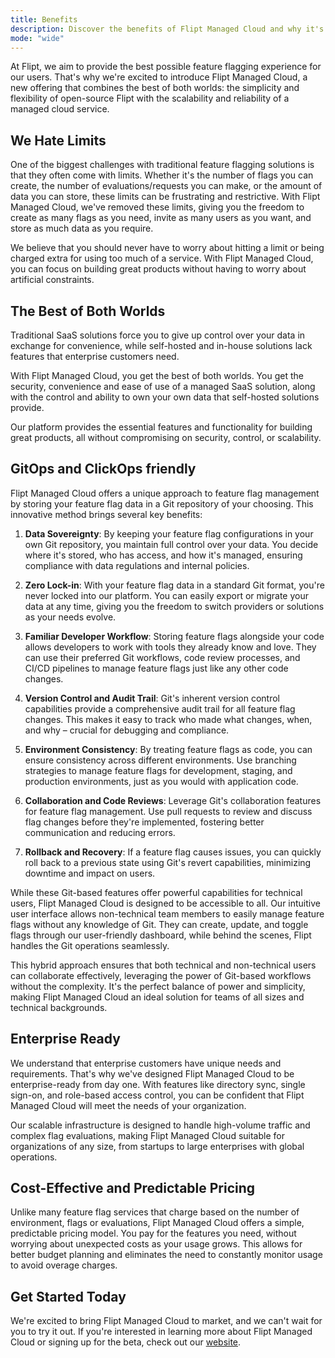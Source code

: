```yaml
---
title: Benefits
description: Discover the benefits of Flipt Managed Cloud and why it's the best choice for your organization
mode: "wide"
---
```


At Flipt, we aim to provide the best possible feature flagging experience for our users. That's why we're excited to introduce Flipt Managed Cloud, a new offering that combines the best of both worlds: the simplicity and flexibility of open-source Flipt with the scalability and reliability of a managed cloud service.

## We Hate Limits

One of the biggest challenges with traditional feature flagging solutions is that they often come with limits. Whether it's the number of flags you can create, the number of evaluations/requests you can make, or the amount of data you can store, these limits can be frustrating and restrictive. With Flipt Managed Cloud, we've removed these limits, giving you the freedom to create as many flags as you need, invite as many users as you want, and store as much data as you require.

We believe that you should never have to worry about hitting a limit or being charged extra for using too much of a service. With Flipt Managed Cloud, you can focus on building great products without having to worry about artificial constraints.

## The Best of Both Worlds

Traditional SaaS solutions force you to give up control over your data in exchange for convenience, while self-hosted and in-house solutions lack features that enterprise customers need.

With Flipt Managed Cloud, you get the best of both worlds. You get the security, convenience and ease of use of a managed SaaS solution, along with the control and ability to own your own data that self-hosted solutions provide.

Our platform provides the essential features and functionality for building great products, all without compromising on security, control, or scalability.

## GitOps and ClickOps friendly

Flipt Managed Cloud offers a unique approach to feature flag management by storing your feature flag data in a Git repository of your choosing. This innovative method brings several key benefits:

1. **Data Sovereignty**: By keeping your feature flag configurations in your own Git repository, you maintain full control over your data. You decide where it's stored, who has access, and how it's managed, ensuring compliance with data regulations and internal policies.

2. **Zero Lock-in**: With your feature flag data in a standard Git format, you're never locked into our platform. You can easily export or migrate your data at any time, giving you the freedom to switch providers or solutions as your needs evolve.

3. **Familiar Developer Workflow**: Storing feature flags alongside your code allows developers to work with tools they already know and love. They can use their preferred Git workflows, code review processes, and CI/CD pipelines to manage feature flags just like any other code changes.

4. **Version Control and Audit Trail**: Git's inherent version control capabilities provide a comprehensive audit trail for all feature flag changes. This makes it easy to track who made what changes, when, and why – crucial for debugging and compliance.

5. **Environment Consistency**: By treating feature flags as code, you can ensure consistency across different environments. Use branching strategies to manage feature flags for development, staging, and production environments, just as you would with application code.

6. **Collaboration and Code Reviews**: Leverage Git's collaboration features for feature flag management. Use pull requests to review and discuss flag changes before they're implemented, fostering better communication and reducing errors.

7. **Rollback and Recovery**: If a feature flag causes issues, you can quickly roll back to a previous state using Git's revert capabilities, minimizing downtime and impact on users.

While these Git-based features offer powerful capabilities for technical users, Flipt Managed Cloud is designed to be accessible to all. Our intuitive user interface allows non-technical team members to easily manage feature flags without any knowledge of Git. They can create, update, and toggle flags through our user-friendly dashboard, while behind the scenes, Flipt handles the Git operations seamlessly.

This hybrid approach ensures that both technical and non-technical users can collaborate effectively, leveraging the power of Git-based workflows without the complexity. It's the perfect balance of power and simplicity, making Flipt Managed Cloud an ideal solution for teams of all sizes and technical backgrounds.

## Enterprise Ready

We understand that enterprise customers have unique needs and requirements. That's why we've designed Flipt Managed Cloud to be enterprise-ready from day one. With features like directory sync, single sign-on, and role-based access control, you can be confident that Flipt Managed Cloud will meet the needs of your organization.

Our scalable infrastructure is designed to handle high-volume traffic and complex flag evaluations, making Flipt Managed Cloud suitable for organizations of any size, from startups to large enterprises with global operations.

## Cost-Effective and Predictable Pricing

Unlike many feature flag services that charge based on the number of environment, flags or evaluations, Flipt Managed Cloud offers a simple, predictable pricing model. You pay for the features you need, without worrying about unexpected costs as your usage grows. This allows for better budget planning and eliminates the need to constantly monitor usage to avoid overage charges.

## Get Started Today

We're excited to bring Flipt Managed Cloud to market, and we can't wait for you to try it out. If you're interested in learning more about Flipt Managed Cloud or signing up for the beta, check out our [website](https://flipt.io/cloud).